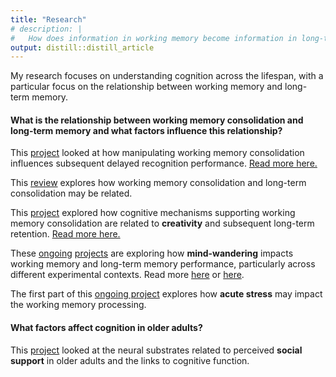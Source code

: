 ```yaml
---
title: "Research"
# description: |
#   How does information in working memory become information in long-term memory?
output: distill::distill_article
---
```


My research focuses on understanding cognition across the lifespan, with a particular focus on the relationship between working memory and long-term memory.

#### What is the relationship between working memory consolidation and long-term memory and what factors influence this relationship?
This [project](https://osf.io/4xe9t/) looked at how manipulating working memory consolidation influences subsequent delayed recognition performance. [Read more here.](https://doi.org/10.1037/xlm0000954)

This [review](https://doi.org/10.3758/s13423-022-02084-2) explores how working memory consolidation and long-term consolidation may be related.

This [project](https://osf.io/n4d7f/) explored how cognitive mechanisms supporting working memory consolidation are related to **creativity** and subsequent long-term retention. [Read more here.](https://doi.org/10.3758/s13414-022-02598-w)

These [ongoing](https://osf.io/wnvcj/) [projects](https://osf.io/e3fqu/) are exploring how **mind-wandering** impacts working memory and long-term memory performance, particularly across different experimental contexts. Read more [here](https://doi.org/10.3758/s13421-023-01450-2) or [here](https://doi.org/10.31234/osf.io/z7nju).

The first part of this [ongoing project](./research/stress.pdf) explores how **acute stress** may impact the working memory processing.

#### What factors affect cognition in older adults? 

This [project]((https://doi.org/10.1093/geronb/gbz023)) looked at the neural substrates related to perceived **social support** in older adults and the links to cognitive function. 






